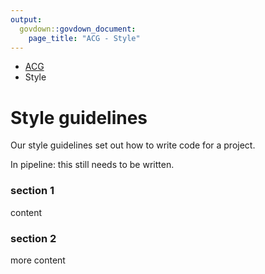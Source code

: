 ```yaml
---
output: 
  govdown::govdown_document:
    page_title: "ACG - Style"
---
```


::: {.breadcrumbs}
* [ACG](index.html)
* Style
:::

# Style guidelines

::: {.lead-para}
Our style guidelines set out how to write code for a project.
:::

::: {.warning}
In pipeline: this still needs to be written.
:::


### section 1

content

### section 2

more content


